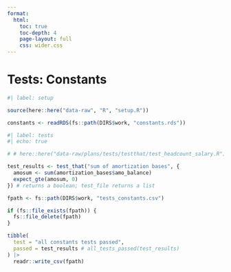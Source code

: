 ```yaml
---
format:
  html:
    toc: true
    toc-depth: 4
    page-layout: full
    css: wider.css
---    
```


# Tests: Constants

```r
#| label: setup

source(here::here("data-raw", "R", "setup.R"))

```

```r

constants <- readRDS(fs::path(DIRS$work, "constants.rds"))

```


```r
#| label: tests
#| echo: true

# # here::here("data-raw/plans/tests/testthat/test_headcount_salary.R"),

test_results <- test_that("sum of amortization bases", {
  amosum <- sum(amortization_bases$amo_balance)
  expect_gte(amosum, 0)
}) # returns a boolean; test_file returns a list

```


```r

fpath <- fs::path(DIRS$work, "tests_constants.csv")

if (fs::file_exists(fpath)) {
  fs::file_delete(fpath)
}

tibble(
  test = "all constants tests passed",
  passed = test_results # all_tests_passed(test_results)
) |>
  readr::write_csv(fpath)

```